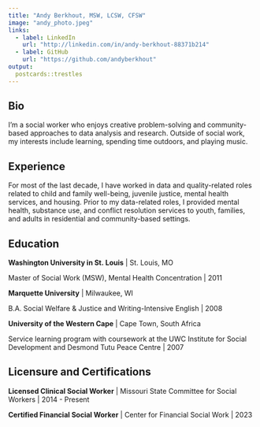 ```yaml
---
title: "Andy Berkhout, MSW, LCSW, CFSW"
image: "andy_photo.jpeg"
links:
  - label: LinkedIn 
    url: "http://linkedin.com/in/andy-berkhout-88371b214"
  - label: GitHub
    url: "https://github.com/andyberkhout"
output:
  postcards::trestles
---
```

 
## Bio

I'm a social worker who enjoys creative problem-solving and community-based approaches to data analysis and research.  Outside of social work, my interests include learning, spending time outdoors, and playing music.

## Experience

For most of the last decade, I have worked in data and quality-related roles related to child and family well-being, juvenile justice, mental health services, and housing.  Prior to my data-related roles, I provided mental health, substance use, and conflict resolution services to youth, families, and adults in residential and community-based settings.

## Education

**Washington University in St. Louis** | St. Louis, MO

Master of Social Work (MSW), Mental Health Concentration | 2011

**Marquette University** | Milwaukee, WI

B.A. Social Welfare & Justice and Writing-Intensive English | 2008

**University of the Western Cape** | Cape Town, South Africa

Service learning program with coursework at the UWC Institute for Social Development and Desmond Tutu Peace Centre | 2007

## Licensure and Certifications

**Licensed Clinical Social Worker** | Missouri State Committee for Social Workers | 2014 - Present

**Certified Financial Social Worker** | Center for Financial Social Work | 2023



